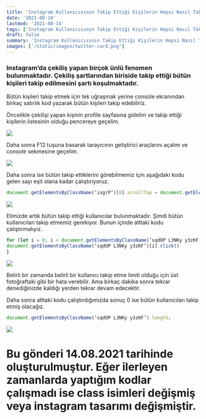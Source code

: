 ```yaml
---
title: 'Instagram Kullanıcısının Takip Ettiği Kişilerin Hepsi Nasıl Takip Edilir ? (Javascript)'
date: '2021-08-14'
lastmod: '2021-08-14'
tags: ['Instagram Kullanıcısının Takip Ettiği Kişilerin Hepsi Nasıl Takip Edilir ? (Javascript)']
draft: false
summary: 'Instagram Kullanıcısının Takip Ettiği Kişilerin Hepsi Nasıl Takip Edilir ? (Javascript)'
images: ['/static/images/twitter-card.png']
---
```

### Instagram’da çekiliş yapan birçok ünlü fenomen bulunmaktadır. Çekiliş şartlarından biriside takip ettiği bütün kişileri takip edilmesini şartı koşulmaktadır.

Bütün kişileri takip etmek için tek uğraşmak yerine console ekranından birkaç satırlık kod yazarak bütün kişileri takip edebiliriz.

Öncelikle çekilişi yapan kişinin profile sayfasına gidelim ve takip ettiği kişilerin listesinin olduğu pencereye geçelim.

![](/static/images/instagram-takip/img.png)

Daha sonra F12 tuşuna basarak tarayıcının geliştirici araçlarını açalım ve console sekmesine geçelim.

![](/static/images/instagram-takip/img_1.png)

Daha sonra ise bütün takip ettiklerini görebilmemiz için aşağıdaki kodu gelen sayı eşit olana kadar çalıştırıyoruz.

```javascript
document.getElementsByClassName(‘isgrP’)[0].scrollTop = document.getElementsByClassName(‘isgrP’)[0].scrollHeight
```
![](/static/images/instagram-takip/img_2.png)

Elimizde artık bütün takip ettiği kullanıcılar bulunmaktadır. Şimdi bütün kullanıcıları takip etmemiz gerekiyor. Bunun içinde alttaki kodu çalıştırmalıyız.
```javascript
for (let i = 0; i < document.getElementsByClassName(‘sqdOP L3NKy y3zKF’).length; i++) {
document.getElementsByClassName(‘sqdOP L3NKy y3zKF’)[i].click()
}
```
![](/static/images/instagram-takip/img_3.png)

Belirli bir zamanda belirli bir kullanıcı takip etme limiti olduğu için üst fotoğraftaki gibi bir hata verebilir. Ama birkaç dakika sonra tekrar denediğinizde kaldığı yerden tekrar devam edecektir.

Daha sonra alttaki kodu çalıştırdığımızda sonuç 0 ise bütün kullanıcıları takip etmiş olacağız.
```javascript
document.getElementsByClassName(‘sqdOP L3NKy y3zKF’).length;
```

![](/static/images/instagram-takip/img_4.png)


# Bu gönderi 14.08.2021 tarihinde oluşturulmuştur. Eğer ilerleyen zamanlarda yaptığım kodlar çalışmadı ise class isimleri değişmiş veya instagram tasarımı değişmiştir.
